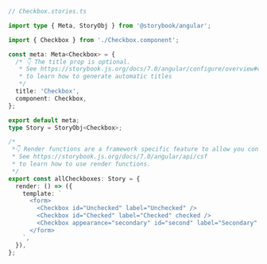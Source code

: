 ```ts
// Checkbox.stories.ts

import type { Meta, StoryObj } from '@storybook/angular';

import { Checkbox } from './Checkbox.component';

const meta: Meta<Checkbox> = {
  /* 👇 The title prop is optional.
   * See https://storybook.js.org/docs/7.0/angular/configure/overview#configure-story-loading
   * to learn how to generate automatic titles
   */
  title: 'Checkbox',
  component: Checkbox,
};

export default meta;
type Story = StoryObj<Checkbox>;

/*
 *👇 Render functions are a framework specific feature to allow you control on how the component renders.
 * See https://storybook.js.org/docs/7.0/angular/api/csf
 * to learn how to use render functions.
 */
export const allCheckboxes: Story = {
  render: () => ({
    template: `
      <form>
        <Checkbox id="Unchecked" label="Unchecked" />
        <Checkbox id="Checked" label="Checked" checked />
        <Checkbox appearance="secondary" id="second" label="Secondary" checked />
      </form>
    `,
  }),
};
```
